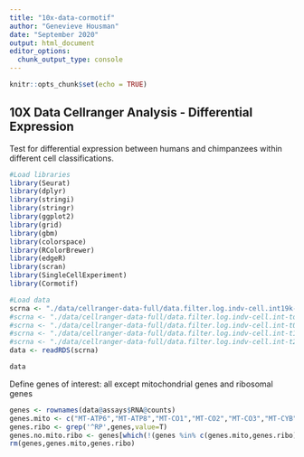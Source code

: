 ```yaml
---
title: "10x-data-cormotif"
author: "Genevieve Housman"
date: "September 2020"
output: html_document
editor_options: 
  chunk_output_type: console
---
```


```r
knitr::opts_chunk$set(echo = TRUE)
```

## 10X Data Cellranger Analysis - Differential Expression

Test for differential expression between humans and chimpanzees within different cell classifications.


```r

#Load libraries
library(Seurat)
library(dplyr)
library(stringi)
library(stringr)
library(ggplot2)
library(grid)
library(gbm)
library(colorspace)
library(RColorBrewer)
library(edgeR)
library(scran)
library(SingleCellExperiment)
library(Cormotif)

```

```r

#Load data
scrna <- "./data/cellranger-data-full/data.filter.log.indv-cell.int19k-tot.assign.rds" #integrate across individuals - total (15k genes)
#scrna <- "./data/cellranger-data-full/data.filter.log.indv-cell.int-tot.assign.rds" #integrate across individuals - total
#scrna <- "./data/cellranger-data-full/data.filter.log.indv-cell.int-t0.assign.rds" #integrate across individuals - Time 0
#scrna <- "./data/cellranger-data-full/data.filter.log.indv-cell.int-t1.assign.rds" #integrate across individuals - Time 1
#scrna <- "./data/cellranger-data-full/data.filter.log.indv-cell.int-t2.assign.rds" #integrate across individuals - Time 2
data <- readRDS(scrna)

data

```

Define genes of interest: all except mitochondrial genes and ribosomal genes

```r

genes <- rownames(data@assays$RNA@counts)
genes.mito <- c("MT-ATP6","MT-ATP8","MT-CO1","MT-CO2","MT-CO3","MT-CYB","MT-ND1","MT-ND2","MT-ND3","MT-ND4","MT-ND4L","MT-ND5")
genes.ribo <- grep('^RP',genes,value=T)
genes.no.mito.ribo <- genes[which(!(genes %in% c(genes.mito,genes.ribo)))]
rm(genes,genes.mito,genes.ribo)

```

